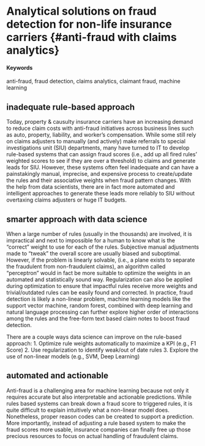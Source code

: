 # Analytical solutions on fraud detection for non-life insurance carriers {#anti-fraud with claims analytics}

#### Keywords

anti-fraud, fraud detection, claims analytics, claimant fraud, machine learning

## inadequate rule-based approach

Today, property & causulty insurance carriers have an increasing demand to reduce claim costs with anti-fraud initiatives across business lines such as auto, property, liability, and worker's compensation. While some still rely on claims adjusters to manually (and actively) make referrals to special investigations unit (SIU) departments, many have turned to IT to develop rule-based systems that can assign fraud scores (i.e., add up all fired rules' weighted scores to see if they are over a threshold) to claims and generate leads for SIU. However, these systems often feel inadequate and can have a painstakingly manual, imprecise, and expensive process to create/update the rules and their associative weights when fraud pattern changes. With the help from data scientists, there are in fact more automated and intelligent approaches to generate these leads more reliably to SIU without overtaxing claims adjusters or huge IT budgets.   

## smarter approach with data science

When a large number of rules (usually in the thousands) are involved, it is impractical and next to impossible for a human to know what is the “correct” weight to use for each of the rules. Subjective manual adjustments made to “tweak” the overall score are usually biased and suboptimal. However, if the problem is linearly solvable, (i.e., a plane exists to separate the fraudulent from non-fraudulent claims), an algorithm called “perceptron” would in fact be more suitable to optimize the weights in an automated and statistically sound way. Regularization can also be applied during optimization to ensure that impactful rules receive more weights and trivial/outdated rules can be easily found and corrected. In practice, fraud detection is likely a non-linear problem, machine learning models like the support vector machine, random forest, combined with deep learning and natural language processing can further explore higher order of interactions among the rules and the free-form text based claim notes to boost fraud detection. 

There are a couple ways data science can improve on the rule-based approach: 
1.	Optimize rule weights automatically to maximize a KPI (e.g., F1 Score)
2.	Use regularization to identify weak/out of date rules 
3.	Explore the use of non-linear models (e.g., SVM, Deep Learning)

## automated and actionable    

Anti-fraud is a challenging area for machine learning because not only it requires accurate but also interpretable and actionable predictions. While rules based systems can break down a fraud score to triggered rules, it is quite difficult to explain intuitively what a non-linear model does. Nonetheless, proper reason codes can be created to support a prediction. More importantly, instead of adjusting a rule based system to make the fraud scores more usable, insurance companies can finally free up those precious resources to focus on actual handling of fraudulent claims. 
